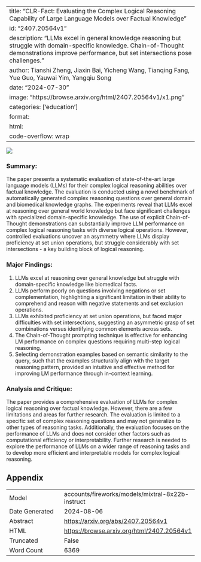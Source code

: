 
---
title: "CLR-Fact: Evaluating the Complex Logical Reasoning Capability of Large Language Models over Factual Knowledge"
id: "2407.20564v1"
description: "LLMs excel in general knowledge reasoning but struggle with domain-specific knowledge. Chain-of-Thought demonstrations improve performance, but set intersections pose challenges."
author: Tianshi Zheng, Jiaxin Bai, Yicheng Wang, Tianqing Fang, Yue Guo, Yauwai Yim, Yangqiu Song
date: "2024-07-30"
image: "https://browse.arxiv.org/html/2407.20564v1/x1.png"
categories: ['education']
format:
  html:
    code-overflow: wrap
---

![](https://browse.arxiv.org/html/2407.20564v1/x1.png)

### Summary:

The paper presents a systematic evaluation of state-of-the-art large language models (LLMs) for their complex logical reasoning abilities over factual knowledge. The evaluation is conducted using a novel benchmark of automatically generated complex reasoning questions over general domain and biomedical knowledge graphs. The experiments reveal that LLMs excel at reasoning over general world knowledge but face significant challenges with specialized domain-specific knowledge. The use of explicit Chain-of-Thought demonstrations can substantially improve LLM performance on complex logical reasoning tasks with diverse logical operations. However, controlled evaluations uncover an asymmetry where LLMs display proficiency at set union operations, but struggle considerably with set intersections - a key building block of logical reasoning.

### Major Findings:

1. LLMs excel at reasoning over general knowledge but struggle with domain-specific knowledge like biomedical facts.
2. LLMs perform poorly on questions involving negations or set complementation, highlighting a significant limitation in their ability to comprehend and reason with negative statements and set exclusion operations.
3. LLMs exhibited proficiency at set union operations, but faced major difficulties with set intersections, suggesting an asymmetric grasp of set combinations versus identifying common elements across sets.
4. The Chain-of-Thought prompting technique is effective for enhancing LM performance on complex questions requiring multi-step logical reasoning.
5. Selecting demonstration examples based on semantic similarity to the query, such that the examples structurally align with the target reasoning pattern, provided an intuitive and effective method for improving LM performance through in-context learning.

### Analysis and Critique:

The paper provides a comprehensive evaluation of LLMs for complex logical reasoning over factual knowledge. However, there are a few limitations and areas for further research. The evaluation is limited to a specific set of complex reasoning questions and may not generalize to other types of reasoning tasks. Additionally, the evaluation focuses on the performance of LLMs and does not consider other factors such as computational efficiency or interpretability. Further research is needed to explore the performance of LLMs on a wider range of reasoning tasks and to develop more efficient and interpretable models for complex logical reasoning.

## Appendix

|          |          |
|----------|----------|
| Model     | accounts/fireworks/models/mixtral-8x22b-instruct       |
| Date Generated     | 2024-08-06       |
| Abstract | [https://arxiv.org/abs/2407.20564v1](https://arxiv.org/abs/2407.20564v1)        |
| HTML     | [https://browse.arxiv.org/html/2407.20564v1](https://browse.arxiv.org/html/2407.20564v1)       |
| Truncated       | False       |
| Word Count       | 6369       |